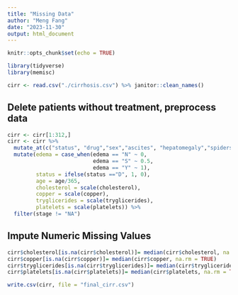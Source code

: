 ```yaml
---
title: "Missing Data"
author: "Meng Fang"
date: "2023-11-30"
output: html_document
---
```


```r
knitr::opts_chunk$set(echo = TRUE)
```

```r
library(tidyverse)
library(memisc)
```


```r
cirr <- read.csv("./cirrhosis.csv") %>% janitor::clean_names()
```

## Delete patients without treatment, preprocess data 

```r
cirr <- cirr[1:312,]
cirr <- cirr %>%
  mutate_at(c("status", "drug","sex","ascites", "hepatomegaly","spiders","stage"), as.factor) %>%
  mutate(edema = case_when(edema == "N" ~ 0,
                           edema == "S" ~ 0.5,
                           edema == "Y" ~ 1),
         status = ifelse(status =="D", 1, 0),
         age = age/365,
         cholesterol = scale(cholesterol),
         copper = scale(copper),
         tryglicerides = scale(tryglicerides),
         platelets = scale(platelets)) %>%
  filter(stage != "NA")
```

## Impute Numeric Missing Values

```r
cirr$cholesterol[is.na(cirr$cholesterol)]= median(cirr$cholesterol, na.rm = TRUE)
cirr$copper[is.na(cirr$copper)]= median(cirr$copper, na.rm = TRUE)
cirr$tryglicerides[is.na(cirr$tryglicerides)]= median(cirr$tryglicerides, na.rm = TRUE)
cirr$platelets[is.na(cirr$platelets)]= median(cirr$platelets, na.rm = TRUE)
```


```r
write.csv(cirr, file = "final_cirr.csv")
```


